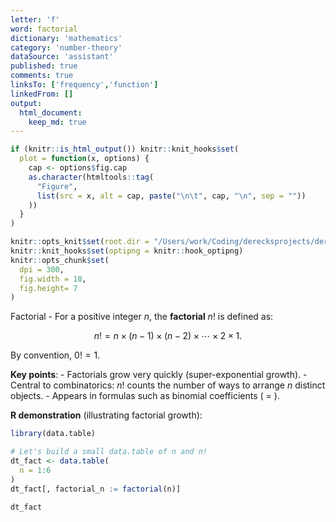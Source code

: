 ```yaml
---
letter: 'f'
word: factorial
dictionary: 'mathematics'
category: 'number-theory'
dataSource: 'assistant'
published: true
comments: true
linksTo: ['frequency','function']
linkedFrom: []
output:
  html_document:
    keep_md: true
---
```


```r
if (knitr::is_html_output()) knitr::knit_hooks$set(
  plot = function(x, options) {
    cap <- options$fig.cap
    as.character(htmltools::tag(
      "Figure",
      list(src = x, alt = cap, paste("\n\t", cap, "\n", sep = ""))
    ))
  }
)

knitr::opts_knit$set(root.dir = "/Users/work/Coding/derecksprojects/derecksnotes.com-playground/derecksnotes.com/client/src/app/dictionaries/mathematics/definitions")
knitr::knit_hooks$set(optipng = knitr::hook_optipng)
knitr::opts_chunk$set(
  dpi = 300,
  fig.width = 10,
  fig.height= 7
)
```

<a id="factorial">Factorial</a> - For a positive integer $n$, the **factorial** $n!$ is defined as:

$$
n! = n \times (n-1) \times (n-2) \times \cdots \times 2 \times 1.
$$

By convention, $0! = 1$.

**Key points**:
- Factorials grow very quickly (super-exponential growth).
- Central to combinatorics: $n!$ counts the number of ways to arrange $n$ distinct objects.
- Appears in formulas such as binomial coefficients \(\binom{n}{k} = \frac{n!}{k!(n-k)!}\).

**R demonstration** (illustrating factorial growth):

```r
library(data.table)

# Let's build a small data.table of n and n!
dt_fact <- data.table(
  n = 1:6
)
dt_fact[, factorial_n := factorial(n)]

dt_fact
```

